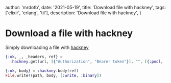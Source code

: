 
  author: 'mrdotb',
  date: '2021-05-19',
  title: 'Download file with hackney',
  tags: ['elixir', 'erlang', 'til'],
  description: 'Download file with hackney',
}


# Download a file with hackney

Simply downloading a file with [hackney](https://github.com/benoitc/hackney)

```elixir
{:ok, _, _headers, ref} =
  :hackney.get(url, [{"Authorization", "Bearer token"}], "", [{:pool, :default}])

{:ok, body} = :hackney.body(ref)
File.write!(path, body, [:write, :binary])
```
